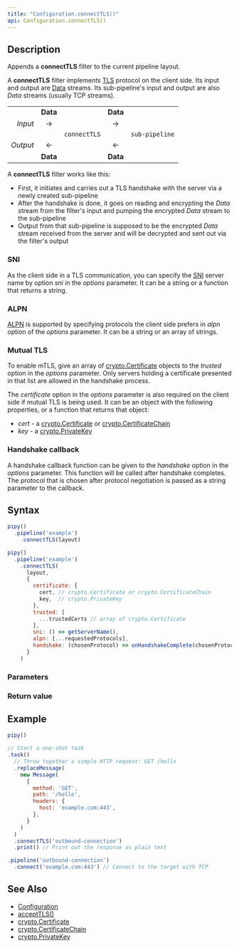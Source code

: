 ```yaml
---
title: "Configuration.connectTLS()"
api: Configuration.connectTLS()
---
```


## Description

Appends a **connectTLS** filter to the current pipeline layout.

A **connectTLS** filter implements [TLS](https://en.wikipedia.org/wiki/Transport_Layer_Security) protocol on the client side. Its input and output are [Data](/reference/api/Data) streams. Its sub-pipeline's input and output are also _Data_ streams (usually TCP streams).

|          |          |              |          |                |
|---------:|:--------:|:------------:|:--------:|:--------------:|
|          | **Data** |              | **Data** |                |
| _Input_  | →        |              | →        |                |
|          |          | `connectTLS` |          | `sub-pipeline` |
| _Output_ | ←        |              | ←        |                |
|          | **Data** |              | **Data** |                |

A **connectTLS** filter works like this:

- First, it initiates and carries out a TLS handshake with the server via a newly created sub-pipeline
- After the handshake is done, it goes on reading and encrypting the _Data_ stream from the filter's input and pumping the encrypted _Data_ stream to the sub-pipeline
- Output from that sub-pipeline is supposed to be the encrypted _Data_ stream received from the server and will be decrypted and sent out via the filter's output

### SNI

As the client side in a TLS communication, you can specify the [SNI](https://en.wikipedia.org/wiki/Server_Name_Indication) server name by option _sni_ in the _options_ parameter. It can be a string or a function that returns a string.

### ALPN

[ALPN](https://en.wikipedia.org/wiki/Application-Layer_Protocol_Negotiation) is supported by specifying protocols the client side prefers in _alpn_ option of the _options_ parameter. It can be a string or an array of strings.

### Mutual TLS

To enable mTLS, give an array of [crypto.Certificate](/reference/api/crypto/Certificate) objects to the _trusted_ option in the _options_ parameter. Only servers holding a certificate presented in that list are allowed in the handshake process.

The _certificate_ option in the _options_ parameter is also required on the client side if mutual TLS is being used. It can be an object with the following properties, or a function that returns that object:

- _cert_ - a [crypto.Certificate](/reference/api/crypto/Certificate) or [crypto.CertificateChain](/reference/api/crypto/CertificateChain)
- _key_ - a [crypto.PrivateKey](/reference/api/crypto/PrivateKey)

### Handshake callback

A handshake callback function can be given to the _handshake_ option in the _options_ parameter. This function will be called after handshake completes. The protocol that is chosen after protocol negotiation is passed as a string parameter to the callback.

## Syntax

``` js
pipy()
  .pipeline('example')
    .connectTLS(layout)

pipy()
  .pipeline('example')
    .connectTLS(
      layout,
      {
        certificate: {
          cert, // crypto.Certificate or crypto.CertificateChain
          key,  // crypto.PrivateKey
        },
        trusted: [
          ...trustedCerts // array of crypto.Certificate
        ],
        sni: () => getServerName(),
        alpn: [...requestedProtocols],
        handshake: (chosenProtocol) => onHandshakeComplete(chosenProtocol),
      }
    )
```

### Parameters

<Parameters/>

### Return value

<ReturnValue/>

## Example

``` js
pipy()

// Start a one-shot task
.task()
  // Throw together a simple HTTP request: GET /hello
  .replaceMessage(
    new Message(
      {
        method: 'GET',
        path: '/hello',
        headers: {
          host: 'example.com:443',
        },
      }
    )
  )
  .connectTLS('outbound-connection')
  .print() // Print out the response as plain text

.pipeline('outbound-connection')
  .connect('example.com:443') // Connect to the target with TCP
```

## See Also

* [Configuration](/reference/api/Configuration)
* [acceptTLS()](/reference/api/Configuration/acceptTLS)
* [crypto.Certificate](/reference/api/crypto/Certificate)
* [crypto.CertificateChain](/reference/api/crypto/CertificateChain)
* [crypto.PrivateKey](/reference/api/crypto/PrivateKey)
